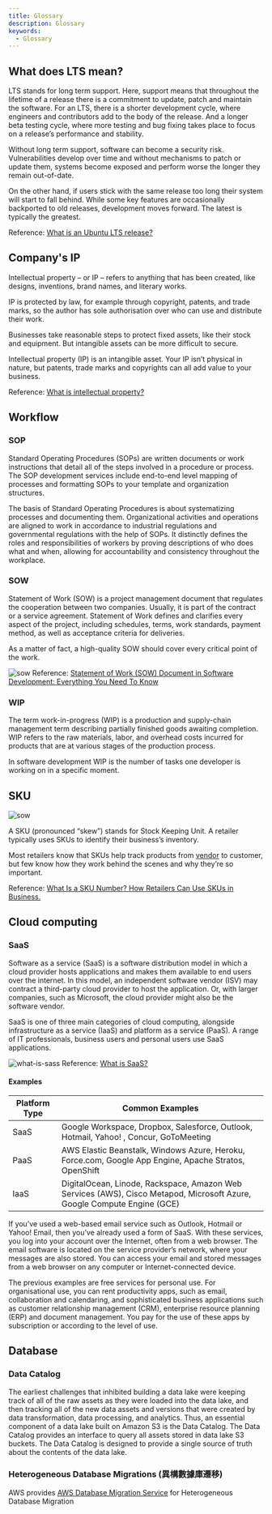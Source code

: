 ```yaml
---
title: Glossary
description: Glossary
keywords:
  - Glossary
---
```


## What does LTS mean?
LTS stands for long term support. Here, support means that throughout the lifetime of a release there is a commitment to update, patch and maintain the software. For an LTS, there is a shorter development cycle, where engineers and contributors add to the body of the release. And a longer beta testing cycle, where more testing and bug fixing takes place to focus on a release’s performance and stability. 

Without long term support, software can become a security risk. Vulnerabilities develop over time and without mechanisms to patch or update them, systems become exposed and perform worse the longer they remain out-of-date. 

On the other hand, if users stick with the same release too long their system will start to fall behind. While some key features are occasionally backported to old releases, development moves forward. The latest is typically the greatest.

Reference: [What is an Ubuntu LTS release?](https://ubuntu.com/blog/what-is-an-ubuntu-lts-release)

## Company's IP 

Intellectual property – or IP – refers to anything that has been created, like designs, inventions, brand names, and literary works.

IP is protected by law, for example through copyright, patents, and trade marks, so the author has sole authorisation over who can use and distribute their work.

Businesses take reasonable steps to protect fixed assets, like their stock and equipment. But intangible assets can be more difficult to secure.

Intellectual property (IP) is an intangible asset. Your IP isn’t physical in nature, but patents, trade marks and copyrights can all add value to your business.

Reference: [What is intellectual property?](https://www.simplybusiness.co.uk/knowledge/articles/2021/05/what-is-intellectual-property/#:~:text=Intellectual%20property%20%E2%80%93%20or%20IP%20%E2%80%93%20refers,use%20and%20distribute%20their%20work.)

## Workflow 

### SOP

Standard Operating Procedures (SOPs) are written documents or work instructions that detail all of the steps involved in a procedure or process. The SOP development services include end-to-end level mapping of processes and formatting SOPs to your template and organization structures.

The basis of Standard Operating Procedures is about systematizing processes and documenting them. Organizational activities and operations are aligned to work in accordance to industrial regulations and governmental regulations with the help of SOPs. It distinctly defines the roles and responsibilities of workers by proving descriptions of who does what and when, allowing for accountability and consistency throughout the workplace.

### SOW

Statement of Work (SOW) is a project management document that regulates the cooperation between two companies. Usually, it is part of the contract or a service agreement. Statement of Work defines and clarifies every aspect of the project, including schedules, terms, work standards, payment method, as well as acceptance criteria for deliveries. 

As a matter of fact, a high-quality SOW should cover every critical point of the work. 

![sow](/img/tech-concepts/sow.webp)
Reference: [Statement of Work (SOW) Document in Software Development: Everything You Need To Know](https://relevant.software/blog/statement-of-work-sow-in-software-development-everything-to-know/#Purpose_of_Statement_of_Work_SOW_Document)

### WIP

The term work-in-progress (WIP) is a production and supply-chain management term describing partially finished goods awaiting completion. WIP refers to the raw materials, labor, and overhead costs incurred for products that are at various stages of the production process.

In software development WIP is the number of tasks one developer is working on in a specific moment.

## SKU

![sow](/img/tech-concepts/sku.webp)

A SKU (pronounced “skew”) stands for Stock Keeping Unit. A retailer typically uses SKUs to identify their business’s inventory.

Most retailers know that SKUs help track products from [vendor](https://www.shopify.co.uk/retail/vendor-sourcing) to customer, but few know how they work behind the scenes and why they’re so important.

Reference: [What Is a SKU Number? How Retailers Can Use SKUs in Business.](https://www.shopify.co.uk/retail/what-is-a-sku-number)

## Cloud computing

### SaaS

Software as a service (SaaS) is a software distribution model in which a cloud provider hosts applications and makes them available to end users over the internet. In this model, an independent software vendor (ISV) may contract a third-party cloud provider to host the application. Or, with larger companies, such as Microsoft, the cloud provider might also be the software vendor.

SaaS is one of three main categories of cloud computing, alongside infrastructure as a service (IaaS) and platform as a service (PaaS). A range of IT professionals, business users and personal users use SaaS applications.

![what-is-sass](/img/tech-concepts/industrial-knowledge/what-is-saas.png)
Reference: [What is SaaS?](https://azure.microsoft.com/en-gb/resources/cloud-computing-dictionary/what-is-saas/)

#### Examples
| Platform Type | Common Examples                                                                                                         |
| ------------- | ----------------------------------------------------------------------------------------------------------------------- |
| SaaS          | Google Workspace, Dropbox, Salesforce, Outlook, Hotmail, Yahoo! , Concur, GoToMeeting                                                 |
| PaaS          | AWS Elastic Beanstalk, Windows Azure, Heroku, Force.com, Google App Engine, Apache Stratos, OpenShift                   |
| IaaS          | DigitalOcean, Linode, Rackspace, Amazon Web Services (AWS), Cisco Metapod, Microsoft Azure, Google Compute Engine (GCE) |

If you’ve used a web-based email service such as Outlook, Hotmail or Yahoo! Email, then you’ve already used a form of SaaS. With these services, you log into your account over the Internet, often from a web browser. The email software is located on the service provider’s network, where your messages are also stored. You can access your email and stored messages from a web browser on any computer or Internet-connected device.

The previous examples are free services for personal use. For organisational use, you can rent productivity apps, such as email, collaboration and calendaring, and sophisticated business applications such as customer relationship management (CRM), enterprise resource planning (ERP) and document management. You pay for the use of these apps by subscription or according to the level of use.

## Database

### Data Catalog

The earliest challenges that inhibited building a data lake were keeping track of all of the raw assets as they were loaded into the data lake, and then tracking all of the new data assets and versions that were created by data transformation, data processing, and analytics. Thus, an essential component of a data lake built on Amazon S3 is the Data Catalog. The Data Catalog provides an interface to query all assets stored in data lake S3 buckets. The Data Catalog is designed to provide a single source of truth about the contents of the data lake.

### Heterogeneous Database Migrations  (異構數據庫遷移)

AWS provides [AWS Database Migration Service](https://aws.amazon.com/dms/) for Heterogeneous Database Migration